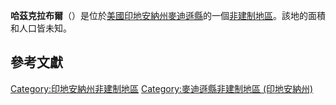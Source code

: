 {{noteTA
|G1=USState
|G2=地名
|G3=Unit
}}
{{Infobox settlement
|official_name            = 哈茲克拉布爾
|native_name = Hardscrabble
|settlement_type          = [[非建制地區|非建制地區]]
|image_skyline            = 
|imagesize                = 
|pushpin_map              = USA Indiana
|pushpin_label            = 哈茲克拉布爾
|pushpin_label_position   = top
|pushpin_map_caption      = 哈茲克拉布爾在印地安納州的位置
|subdivision_type         = [[世界政區索引|國家]]
|subdivision_type1        = [[美国州份|州份]]
|subdivision_type2        = [[印地安納州行政区划|縣]]
|subdivision_name         = [[美国|美国]]
|subdivision_name1        = [[印地安納州|印地安納州]]
|subdivision_name2        = [[麥迪遜縣_(印地安納州)|麥迪遜縣]]
|elevation_ft             = 860
|elevation_m              = 262
|area_total_km2           = 
|area_total_sq_mi         = 
|area_land_km2            = 
|area_land_sq_mi          = 
|area_water_km2           = 
|area_water_sq_mi         = 
|population_as_of         = 2010
|population_footnotes     = 
|population_total         = 
|population_metro         = 
|population_density_km2   = auto
|population_density_sq_mi = auto
|timezone                 = [[北美东部时区|北美东部时区]]
|utc_offset               = -5
|coordinates              = {{coord|40|01|11|N|85|50|36|W|display=inline,title}}
| coor_pinpoint           = 
| coordinates_footnotes   = 
|timezone_DST             = EDT
|utc_offset_DST           = -4
|postal_code_type         = [[美國郵區編號|郵區編號]]
|postal_code              = 46051
|area_code                = {{link-en|电话区号765|Area code 765|765}}
|blank_name = [[地名信息系统|GNIS ID]]
|blank_info = 435733<ref name="GNIS">{{cite gnis|435733|Hardscrabble}}</ref>
}}
'''哈茲克拉布爾'''（{{lang-en|Hardscrabble}}）是位於[[美國|美國]][[印地安納州|印地安納州]][[麥迪遜縣_(印地安納州)|麥迪遜縣]]的一個[[非建制地區|非建制地區]]。該地的面積和人口皆未知。

== 參考文獻 ==
{{reflist}}

{{麥迪遜縣 (印地安納州)}}

{{DEFAULTSORT:Hardscrabble}}
[[Category:印地安納州非建制地區|Category:印地安納州非建制地區]]
[[Category:麥迪遜縣非建制地區_(印地安納州)|Category:麥迪遜縣非建制地區 (印地安納州)]]

{{Indiana-geo-stub}}